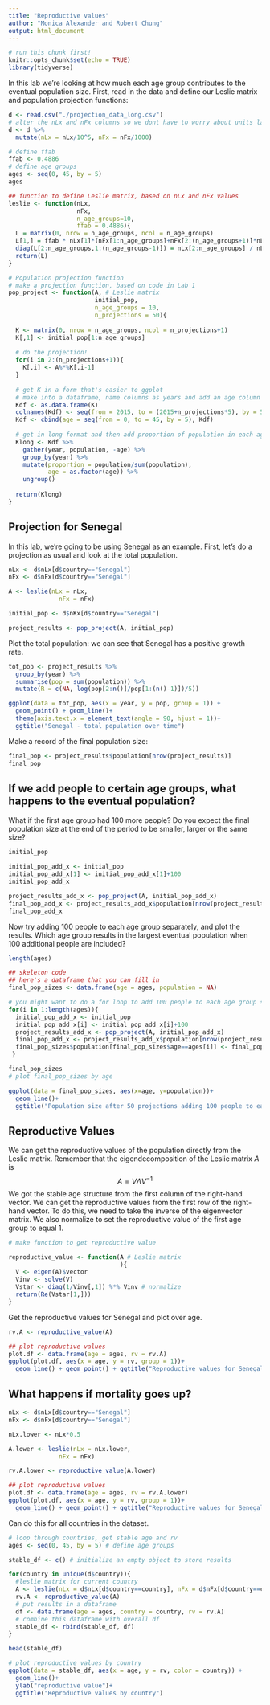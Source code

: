 ---
title: "Reproductive values"
author: "Monica Alexander and Robert Chung"
output: html_document
---

```{r setup, include=FALSE}
# run this chunk first!
knitr::opts_chunk$set(echo = TRUE)
library(tidyverse)
```

In this lab we're looking at how much each age group contributes to the eventual population size. First, read in the data and define our Leslie matrix and population projection functions:

```{r}
d <- read.csv("./projection_data_long.csv")
# alter the nLx and nFx columns so we dont have to worry about units later
d <- d %>% 
  mutate(nLx = nLx/10^5, nFx = nFx/1000)

```

```{r}
# define ffab 
ffab <- 0.4886
# define age groups
ages <- seq(0, 45, by = 5)
ages
```

```{r}
## function to define Leslie matrix, based on nLx and nFx values
leslie <- function(nLx,
                   nFx, 
                   n_age_groups=10,
                   ffab = 0.4886){
  L = matrix(0, nrow = n_age_groups, ncol = n_age_groups)
  L[1,] = ffab * nLx[1]*(nFx[1:n_age_groups]+nFx[2:(n_age_groups+1)]*nLx[2:(n_age_groups+1)]/nLx[1:n_age_groups])/2 # top row 
  diag(L[2:n_age_groups,1:(n_age_groups-1)]) = nLx[2:n_age_groups] / nLx[1:(n_age_groups-1)] # subdiagonal
  return(L)
}
```

```{r}
# Population projection function
# make a projection function, based on code in Lab 1
pop_project <- function(A, # Leslie matrix
                        initial_pop, 
                        n_age_groups = 10,
                        n_projections = 50){
  
  K <- matrix(0, nrow = n_age_groups, ncol = n_projections+1)
  K[,1] <- initial_pop[1:n_age_groups]
  
  # do the projection!
  for(i in 2:(n_projections+1)){
    K[,i] <- A%*%K[,i-1] 
  }
  
  # get K in a form that's easier to ggplot
  # make into a dataframe, name columns as years and add an age column
  Kdf <- as.data.frame(K)
  colnames(Kdf) <- seq(from = 2015, to = (2015+n_projections*5), by = 5)
  Kdf <- cbind(age = seq(from = 0, to = 45, by = 5), Kdf)
  
  # get in long format and then add proportion of population in each age group
  Klong <- Kdf %>% 
    gather(year, population, -age) %>%
    group_by(year) %>%
    mutate(proportion = population/sum(population), 
           age = as.factor(age)) %>%
    ungroup()
  
  return(Klong)
}

```

## Projection for Senegal

In this lab, we're going to be using Senegal as an example. First, let's do a projection as usual and look at the total population. 

```{r}
nLx <- d$nLx[d$country=="Senegal"]
nFx <- d$nFx[d$country=="Senegal"]

A <- leslie(nLx = nLx, 
              nFx = nFx)

initial_pop <- d$nKx[d$country=="Senegal"]

project_results <- pop_project(A, initial_pop)
```

Plot the total population: we can see that Senegal has a positive growth rate. 

```{r}
tot_pop <- project_results %>% 
  group_by(year) %>%
  summarise(pop = sum(population)) %>%
  mutate(R = c(NA, log(pop[2:n()]/pop[1:(n()-1)])/5))

ggplot(data = tot_pop, aes(x = year, y = pop, group = 1)) +
  geom_point() + geom_line()+
  theme(axis.text.x = element_text(angle = 90, hjust = 1))+
  ggtitle("Senegal - total population over time")
```

Make a record of the final population size:

```{r}
final_pop <- project_results$population[nrow(project_results)]
final_pop
```

## If we add people to certain age groups, what happens to the eventual population?

What if the first age group had 100 more people? Do you expect the final population size at the end of the period to be smaller, larger or the same size?

```{r}
initial_pop
```


```{r}
initial_pop_add_x <- initial_pop
initial_pop_add_x[1] <- initial_pop_add_x[1]+100
initial_pop_add_x
```

```{r}
project_results_add_x <- pop_project(A, initial_pop_add_x)
final_pop_add_x <- project_results_add_x$population[nrow(project_results_add_x)]
final_pop_add_x
```


Now try adding 100 people to each age group separately, and plot the results. Which age group results in the largest eventual population when 100 additional people are included?

```{r}
length(ages)
```


```{r}
## skeleton code
## here's a dataframe that you can fill in 
final_pop_sizes <- data.frame(age = ages, population = NA)

# you might want to do a for loop to add 100 people to each age group sequentially. 
for(i in 1:length(ages)){
  initial_pop_add_x <- initial_pop
  initial_pop_add_x[i] <- initial_pop_add_x[i]+100
  project_results_add_x <- pop_project(A, initial_pop_add_x)
  final_pop_add_x <- project_results_add_x$population[nrow(project_results_add_x)]
  final_pop_sizes$population[final_pop_sizes$age==ages[i]] <- final_pop_add_x
 }

final_pop_sizes
# plot final_pop_sizes by age 

```

```{r}
ggplot(data = final_pop_sizes, aes(x=age, y=population))+
  geom_line()+
  ggtitle("Population size after 50 projections adding 100 people to each age group - Senegal - BFDW 2017")
```



## Reproductive Values

We can get the reproductive values of the population directly from the Leslie matrix. Remember that the eigendecomposition of the Leslie matrix $A$ is 
$$
A = V \Lambda V^{-1}
$$
We got the stable age structure from the first column of the right-hand vector. We can get the reproductive values from the first row of the right-hand vector. To do this, we need to take the inverse of the eigenvector matrix. We also normalize to set the reproductive value of the first age group to equal 1. 

```{r}
# make function to get reproductive value

reproductive_value <- function(A # Leslie matrix
                               ){
  V <- eigen(A)$vector
  Vinv <- solve(V)
  Vstar <- diag(1/Vinv[,1]) %*% Vinv # normalize
  return(Re(Vstar[1,]))
}
```

Get the reproductive values for Senegal and plot over age. 

```{r}
rv.A <- reproductive_value(A)

## plot reproductive values
plot.df <- data.frame(age = ages, rv = rv.A)
ggplot(plot.df, aes(x = age, y = rv, group = 1))+
  geom_line() + geom_point() + ggtitle("Reproductive values for Senegal")
```

## What happens if mortality goes up?

```{r}
nLx <- d$nLx[d$country=="Senegal"]
nFx <- d$nFx[d$country=="Senegal"]

nLx.lower <- nLx*0.5

A.lower <- leslie(nLx = nLx.lower, 
              nFx = nFx)

rv.A.lower <- reproductive_value(A.lower)

## plot reproductive values
plot.df <- data.frame(age = ages, rv = rv.A.lower)
ggplot(plot.df, aes(x = age, y = rv, group = 1))+
  geom_line() + geom_point() + ggtitle("Reproductive values for Senegal")

```



Can do this for all countries in the dataset. 

```{r}
# loop through countries, get stable age and rv
ages <- seq(0, 45, by = 5) # define age groups

stable_df <- c() # initialize an empty object to store results

for(country in unique(d$country)){
  #leslie matrix for current country
  A <- leslie(nLx = d$nLx[d$country==country], nFx = d$nFx[d$country==country])
  rv.A <- reproductive_value(A)
  # put results in a dataframe
  df <- data.frame(age = ages, country = country, rv = rv.A)
  # combine this dataframe with overall df
  stable_df <- rbind(stable_df, df)
}

head(stable_df)
```
```{r}
# plot reproductive values by country
ggplot(data = stable_df, aes(x = age, y = rv, color = country)) + 
  geom_line()+
  ylab("reproductive value")+
  ggtitle("Reproductive values by country")

```
